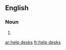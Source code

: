 {{also|helpdesks|help-desks}}
==English==

===Noun===
{{head|en|noun plural form|head=[[help]] [[desks]]}}

# {{plural of|help desk|lang=en}}

[[ar:help desks]]
[[fr:help desks]]